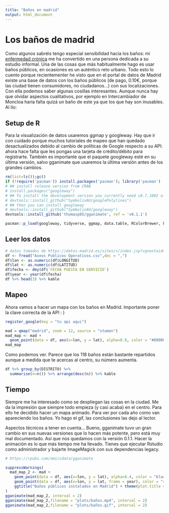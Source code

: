 ```yaml
---
title: "Baños en madrid"
output: html_document
---
```

# Los baños de madrid

Como algunos sabréis tengo especial sensibilidad hacia los baños: mi [enfermedad crónica](http://www.crohnscolitisfoundation.org/resources/vivir-con-la-colitis-ulcerosa.html) me ha convertido en una persona dedicada a su estudio informal. Una de las cosas que más habitualmente hago es usar baños públicos, en ocasiones es un auténtico reto urbano. Todo esto lo cuento porque recientementer he visto que en el portal de datos de Madrid existe una base de datos con los baños públicos (de pago, 0.10€, porque las ciudad tienen consumidores, no ciudadanos...) con sus localizaciones. Con ella podemos saber algunas cosillas interesantes. Aunque nunca hay que olvidar aspectos cualitativos, por ejemplo en Intercambiador de Moncloa haría falta quizá un baño de este ya que los que hay son inusables. Al lío:

## Setup de R

Para la visualización de datos usaremos ggmap y googleway. Hay que ir con cuidado porque muchos tutoriales de mapeo que han quedado desactualizados debido al cambio de políticas de Google respecto a su API: ahora hace falta que les pongas una tarjeta de crédito/débito para registrarte. También es importante que el paquete googleway esté en su última versión, salvo gganimate que usaremos la última versión antes de los grandes cambios. 

```r
rm(list=ls());gc()
if (!require('pacman')) install.packages('pacman'); library('pacman') 
# ## install release version from CRAN
# install.packages("googleway")
# ## To install the development version you currently need v0.7.1002 of googlePolylines
# devtools::install_github("SymbolixAU/googlePolylines")
# ## then you can install googleway
# devtools::install_github("SymbolixAU/googleway")
devtools::install_github('thomasp85/gganimate', ref = 'v0.1.1')

pacman::p_load(googleway, tidyverse, ggmap, data.table, RColorBrewer, knitr, gganimate, lubridate)


```

## Leer los datos


```r
# datos tomados de https://datos.madrid.es/sites/v/index.jsp?vgnextoid=edcaaa8cf6bda510VgnVCM1000001d4a900aRCRD&vgnextchannel=374512b9ace9f310VgnVCM100000171f5a0aRCRD
df <- fread("Aseos Publicos Operativos.csv",dec = ",")
df$lon <- as.numeric(df$LONGITUD)
df$lat <- as.numeric(df$LATITUD)
df$fecha <- dmy(df$`FECHA PUESTA EN SERVICIO`)
df$year <- year(df$fecha)
df %>% head(3) %>% kable
```

## Mapeo

Ahora vamos a hacer un mapa con los baños en Madrid. Importante poner la clave correcta de la API : ) 

```r
register_google(key = "tu api aqui")

mad = qmap("madrid", zoom = 12, source = "stamen")
mad_map <- mad + 
  geom_point(data = df, aes(x=lon, y = lat), alpha=0.8, color = "#800000", size = 3)
mad_map

```

Como podemos ver. Parece que los 118 baños están bastante repartidos aunque a medida que te acercas al centro, su número aumenta.

```r
df %>% group_by(DISTRITO) %>% 
  summarise(n=n()) %>% arrange(desc(n)) %>% kable 
```

## Tiempo

Siempre me ha interesado como se despliegan las cosas en la ciudad. Me da la impresión que siempre todo empieza (y casi acaba) en el centro.  Para ello he decidido hacer un mapa animado. Para ver por cada año como van apareciendo los baños. Yo hago el gif, las conclusiones las dejo al lector. 

Aspectos técnicos a tener en cuenta... Bueno, gganimate tuvo un gran cambio en sus nuevas versiones que lo hacen más potente, pero está muy mal documentado. Así que nos quedamos con la versión 0.1.1. Hacer la animación es lo que más tiempo me ha llevado. Tienes que ejecutar Rstudio como administrador y bajarte ImageMagick con sus dependencias legacy. 

```r
# https://rpubs.com/omicsdata/gganimate

suppressWarnings(
  mad_map_2 <- mad + 
    geom_point(data = df, aes(x=lon, y = lat), alpha=0.4, color = "black",  size = 3) +
    geom_point(data = df, aes(x=lon, y = lat, frame = year), color = "red", size = 3) +
    ggtitle("Baños públicos instalados en Madrid") + theme(plot.title = element_text(size=22))
)
gganimate(mad_map_2, interval = 2)
gganimate(mad_map_2,filename = "plots/baños.mp4", interval = 2)
gganimate(mad_map_2,filename = "plots/baños.gif", interval = 2)
```